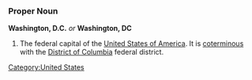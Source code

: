 ===Proper Noun===
'''Washington, D.C.''' ''or'' '''Washington, DC'''

# The federal capital of the [[United States of America]].  It is [[coterminous]] with the [[District of Columbia]] federal district.

[[Category:United States]]